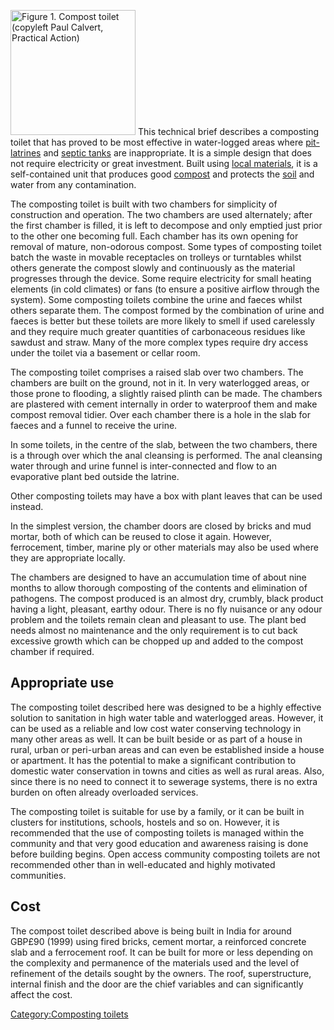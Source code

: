 [[Image:PATB compost toilet.JPG|thumb|200px|left|Figure 1. Compost toilet (copyleft Paul Calvert, Practical Action)]]
This technical brief describes a composting toilet that has proved to be most effective in water-logged areas where [[pit-latrines]] and [[septic tanks]] are inappropriate. It is a simple design that does not require electricity or great investment. Built using [[local materials]], it is a self-contained unit that produces good [[compost]] and protects the [[soil]] and water from any contamination.

The composting toilet is built with two chambers for simplicity of construction and operation. The two chambers are used alternately; after the first chamber is filled, it is left to decompose and only emptied just prior to the other one becoming full. Each chamber has its own opening for removal of mature, non-odorous compost. Some types of composting toilet batch the waste in movable receptacles on trolleys or turntables whilst others generate the compost slowly and continuously as the material progresses through the device. Some require electricity for small heating elements (in cold climates) or fans (to ensure a positive airflow through the system). Some composting toilets combine the urine and faeces whilst others separate them. The compost formed by the combination of urine and faeces is better but these toilets are more likely to smell if used carelessly and they require much greater quantities of carbonaceous residues like sawdust and straw. Many of the more complex types require dry access under the toilet via a basement or cellar room.

The composting toilet comprises a raised slab over two chambers. The chambers are built on the ground, not in it. In very waterlogged areas, or those prone to flooding, a slightly raised plinth can be made. The chambers are plastered with cement internally in order to waterproof them and make compost removal tidier. Over each chamber there is a hole in the slab for faeces and a funnel to receive the urine. 

In some toilets, in the centre of the slab, between the two chambers, there is a through over which the anal cleansing is performed. The anal cleansing water through and urine funnel is inter-connected and flow to an evaporative plant bed outside the latrine.

Other composting toilets may have a box with plant leaves that can be used instead.

In the simplest version, the chamber doors are closed by bricks and mud mortar, both of which can be reused to close it again. However, ferrocement, timber, marine ply or other materials may also be used where they are appropriate locally.

The chambers are designed to have an accumulation time of about nine months to allow thorough composting of the contents and elimination of pathogens. The compost produced is an almost dry, crumbly, black product having a light, pleasant, earthy odour. There is no fly nuisance or any odour problem and the toilets remain clean and pleasant to use. The plant bed needs almost no maintenance and the only requirement is to cut back excessive growth which can be chopped up and added to the compost chamber if required.

==Appropriate use==
The composting toilet described here was designed to be a highly effective solution to sanitation in high water table and waterlogged areas. However, it can be used as a reliable and low cost water conserving technology in many other areas as well. It can be built beside or as part of a house in rural, urban or peri-urban areas and can even be established inside a house or apartment. It has the potential to make a significant contribution to domestic water conservation in towns and cities as well as rural areas. Also, since there is no need to connect it to sewerage systems, there is no extra burden on often already overloaded services. 

The composting toilet is suitable for use by a family, or it can be built in clusters for institutions, schools, hostels and so on. However, it is recommended that the use of composting toilets is managed within the community and that very good education and awareness raising is done before building begins. Open access community composting toilets are not recommended other than in well-educated and highly motivated communities.

==Cost==
The compost toilet described above is being built in India for around GBP£90 (1999) using fired bricks, cement mortar, a reinforced concrete slab and a ferrocement roof. It can be built for more or less depending on the complexity and permanence of the materials used and the level of refinement of the details sought by the owners. The roof, superstructure, internal finish and the door are the chief variables and can significantly affect the cost.

{{content from|Original:Compost toilets|Practical Action}}
[[Category:Composting toilets]]